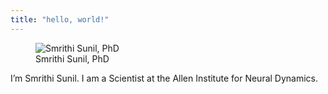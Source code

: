 ```yaml
---
title: "hello, world!"
---
```


::: {layout-ncol=2}
![Smrithi Sunil, PhD](SmrithiSunil.jpg)

I'm Smrithi Sunil. I am a Scientist at the Allen Institute for Neural Dynamics. 
:::